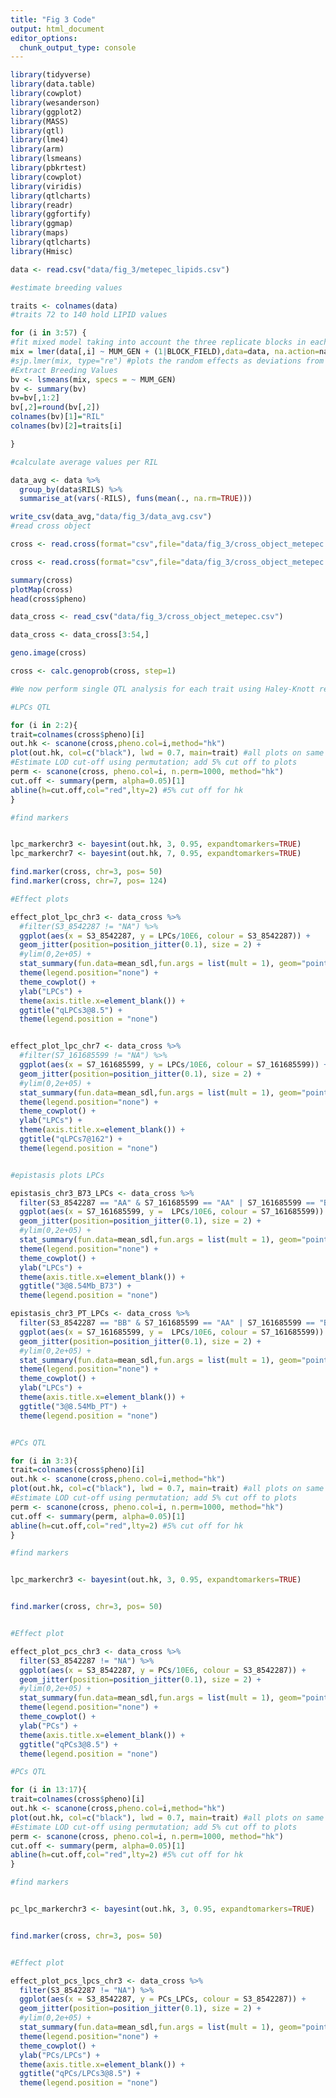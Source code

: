 ```yaml
---
title: "Fig 3 Code"
output: html_document
editor_options: 
  chunk_output_type: console
---
```

```r
library(tidyverse)
library(data.table)
library(cowplot)
library(wesanderson)
library(ggplot2)
library(MASS) 
library(qtl)
library(lme4) 
library(arm) 
library(lsmeans) 
library(pbkrtest)
library(cowplot) 
library(viridis)
library(qtlcharts)
library(readr)
library(ggfortify)
library(ggmap)
library(maps)
library(qtlcharts)
library(Hmisc)
```


```r

data <- read.csv("data/fig_3/metepec_lipids.csv")

#estimate breeding values

traits <- colnames(data)
#traits 72 to 140 hold LIPID values

for (i in 3:57) {
#fit mixed model taking into account the three replicate blocks in each of the fields
mix = lmer(data[,i] ~ MUM_GEN + (1|BLOCK_FIELD),data=data, na.action=na.exclude)
#sjp.lmer(mix, type="re") #plots the random effects as deviations from the main effect 
#Extract Breeding Values
bv <- lsmeans(mix, specs = ~ MUM_GEN)
bv <- summary(bv) 
bv=bv[,1:2]
bv[,2]=round(bv[,2])
colnames(bv)[1]="RIL"
colnames(bv)[2]=traits[i]

}

#calculate average values per RIL

data_avg <- data %>%
  group_by(data$RILS) %>%
  summarise_at(vars(-RILS), funs(mean(., na.rm=TRUE)))

write_csv(data_avg,"data/fig_3/data_avg.csv")
#read cross object

cross <- read.cross(format="csv",file="data/fig_3/cross_object_metepec.csv", genotypes=c("AA","AB","BB"), alleles=c("B73","PT"), BC.gen=1, F.gen=5, crosstype = "bcsft")

cross <- read.cross(format="csv",file="data/fig_3/cross_object_metepec.csv", genotypes=c("AA","AB","BB"), alleles=c("B73","PT"), crosstype = "riself")

summary(cross)
plotMap(cross)
head(cross$pheno)

data_cross <- read_csv("data/fig_3/cross_object_metepec.csv")

data_cross <- data_cross[3:54,]

geno.image(cross)


```



```r
cross <- calc.genoprob(cross, step=1)

#We now perform single QTL analysis for each trait using Haley-Knott regression

#LPCs QTL

for (i in 2:2){
trait=colnames(cross$pheno)[i]
out.hk <- scanone(cross,pheno.col=i,method="hk")
plot(out.hk, col=c("black"), lwd = 0.7, main=trait) #all plots on same scale
#Estimate LOD cut-off using permutation; add 5% cut off to plots
perm <- scanone(cross, pheno.col=i, n.perm=1000, method="hk")
cut.off <- summary(perm, alpha=0.05)[1]
abline(h=cut.off,col="red",lty=2) #5% cut off for hk
}

#find markers 


lpc_markerchr3 <- bayesint(out.hk, 3, 0.95, expandtomarkers=TRUE)
lpc_markerchr7 <- bayesint(out.hk, 7, 0.95, expandtomarkers=TRUE)

find.marker(cross, chr=3, pos= 50)
find.marker(cross, chr=7, pos= 124)

#Effect plots

effect_plot_lpc_chr3 <- data_cross %>%
  #filter(S3_8542287 != "NA") %>%
  ggplot(aes(x = S3_8542287, y = LPCs/10E6, colour = S3_8542287)) +
  geom_jitter(position=position_jitter(0.1), size = 2) +
  #ylim(0,2e+05) +
  stat_summary(fun.data=mean_sdl,fun.args = list(mult = 1), geom="pointrange", color = "black") +
  theme(legend.position="none") +
  theme_cowplot() +
  ylab("LPCs") +
  theme(axis.title.x=element_blank()) +
  ggtitle("qLPCs3@8.5") +
  theme(legend.position = "none")


effect_plot_lpc_chr7 <- data_cross %>%
  #filter(S7_161685599 != "NA") %>%
  ggplot(aes(x = S7_161685599, y = LPCs/10E6, colour = S7_161685599)) +
  geom_jitter(position=position_jitter(0.1), size = 2) +
  #ylim(0,2e+05) +
  stat_summary(fun.data=mean_sdl,fun.args = list(mult = 1), geom="pointrange", color = "black") +
  theme(legend.position="none") +
  theme_cowplot() +
  ylab("LPCs") +
  theme(axis.title.x=element_blank()) +
  ggtitle("qLPCs7@162") +
  theme(legend.position = "none")


#epistasis plots LPCs

epistasis_chr3_B73_LPCs <- data_cross %>%
  filter(S3_8542287 == "AA" & S7_161685599 == "AA" | S7_161685599 == "BB") %>%
  ggplot(aes(x = S7_161685599, y =  LPCs/10E6, colour = S7_161685599)) +
  geom_jitter(position=position_jitter(0.1), size = 2) +
  #ylim(0,2e+05) +
  stat_summary(fun.data=mean_sdl,fun.args = list(mult = 1), geom="pointrange", color = "black") +
  theme(legend.position="none") +
  theme_cowplot() +
  ylab("LPCs") +
  theme(axis.title.x=element_blank()) +
  ggtitle("3@8.54Mb_B73") +
  theme(legend.position = "none")

epistasis_chr3_PT_LPCs <- data_cross %>%
  filter(S3_8542287 == "BB" & S7_161685599 == "AA" | S7_161685599 == "BB") %>%
  ggplot(aes(x = S7_161685599, y =  LPCs/10E6, colour = S7_161685599)) +
  geom_jitter(position=position_jitter(0.1), size = 2) +
  #ylim(0,2e+05) +
  stat_summary(fun.data=mean_sdl,fun.args = list(mult = 1), geom="pointrange", color = "black") +
  theme(legend.position="none") +
  theme_cowplot() +
  ylab("LPCs") +
  theme(axis.title.x=element_blank()) +
  ggtitle("3@8.54Mb_PT") +
  theme(legend.position = "none")


#PCs QTL

for (i in 3:3){
trait=colnames(cross$pheno)[i]
out.hk <- scanone(cross,pheno.col=i,method="hk")
plot(out.hk, col=c("black"), lwd = 0.7, main=trait) #all plots on same scale
#Estimate LOD cut-off using permutation; add 5% cut off to plots
perm <- scanone(cross, pheno.col=i, n.perm=1000, method="hk")
cut.off <- summary(perm, alpha=0.05)[1]
abline(h=cut.off,col="red",lty=2) #5% cut off for hk
}

#find markers 


lpc_markerchr3 <- bayesint(out.hk, 3, 0.95, expandtomarkers=TRUE)


find.marker(cross, chr=3, pos= 50)


#Effect plot

effect_plot_pcs_chr3 <- data_cross %>%
  filter(S3_8542287 != "NA") %>%
  ggplot(aes(x = S3_8542287, y = PCs/10E6, colour = S3_8542287)) +
  geom_jitter(position=position_jitter(0.1), size = 2) +
  #ylim(0,2e+05) +
  stat_summary(fun.data=mean_sdl,fun.args = list(mult = 1), geom="pointrange", color = "black") +
  theme(legend.position="none") +
  theme_cowplot() +
  ylab("PCs") +
  theme(axis.title.x=element_blank()) +
  ggtitle("qPCs3@8.5") +
  theme(legend.position = "none")

#PCs QTL

for (i in 13:17){
trait=colnames(cross$pheno)[i]
out.hk <- scanone(cross,pheno.col=i,method="hk")
plot(out.hk, col=c("black"), lwd = 0.7, main=trait) #all plots on same scale
#Estimate LOD cut-off using permutation; add 5% cut off to plots
perm <- scanone(cross, pheno.col=i, n.perm=1000, method="hk")
cut.off <- summary(perm, alpha=0.05)[1]
abline(h=cut.off,col="red",lty=2) #5% cut off for hk
}

#find markers 


pc_lpc_markerchr3 <- bayesint(out.hk, 3, 0.95, expandtomarkers=TRUE)


find.marker(cross, chr=3, pos= 50)


#Effect plot

effect_plot_pcs_lpcs_chr3 <- data_cross %>%
  filter(S3_8542287 != "NA") %>%
  ggplot(aes(x = S3_8542287, y = PCs_LPCs, colour = S3_8542287)) +
  geom_jitter(position=position_jitter(0.1), size = 2) +
  #ylim(0,2e+05) +
  stat_summary(fun.data=mean_sdl,fun.args = list(mult = 1), geom="pointrange", color = "black") +
  theme(legend.position="none") +
  theme_cowplot() +
  ylab("PCs/LPCs") +
  theme(axis.title.x=element_blank()) +
  ggtitle("qPCs/LPCs3@8.5") +
  theme(legend.position = "none")








```


